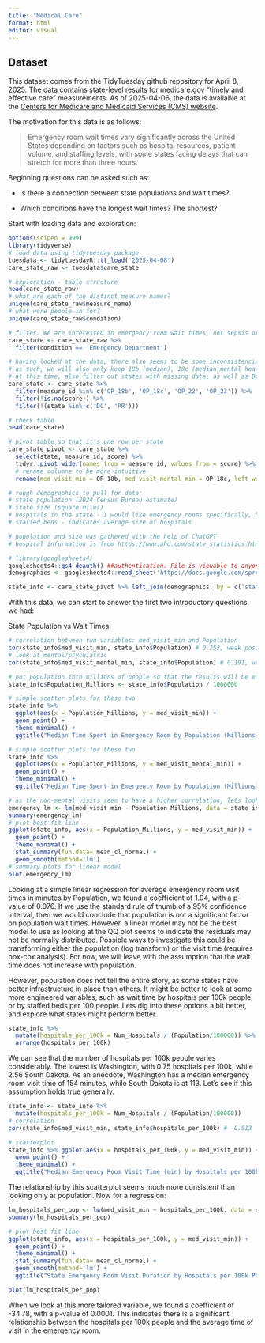 ```yaml
---
title: "Medical Care"
format: html
editor: visual
---
```


## Dataset

This dataset comes from the TidyTuesday github repository for April 8, 2025. The data contains state-level results for medicare.gov "timely and effective care" measurements. As of 2025-04-06, the data is available at the [Centers for Medicare and Medicaid Services (CMS) website](https://data.cms.gov/provider-data/dataset/apyc-v239).

The motivation for this data is as follows:

> Emergency room wait times vary significantly across the United States depending on factors such as hospital resources, patient volume, and staffing levels, with some states facing delays that can stretch for more than three hours.

Beginning questions can be asked such as:

-   Is there a connection between state populations and wait times?

-   Which conditions have the longest wait times? The shortest?

Start with loading data and exploration:

```r
options(scipen = 999)
library(tidyverse)
# load data using tidytuesday package
tuesdata <- tidytuesdayR::tt_load('2025-04-08')
care_state_raw <- tuesdata$care_state

# exploration - table structure
head(care_state_raw)
# what are each of the distinct measure names?
unique(care_state_raw$measure_name)
# what were people in for?
unique(care_state_raw$condition)

# filter. We are interested in emergency room wait times, not sepsis or cataracts, etc.
care_state <- care_state_raw %>%
  filter(condition == 'Emergency Department')

# having looked at the data, there also seems to be some inconsistencies with the "low", "med", and "high" values, they aren't always in order.
# as such, we will also only keep 18b (median), 18c (median mental health), 22 and 23 as additional parameters
# at this time, also filter out states with missing data, as well as DC, and PR (Puerto Rico)
care_state <- care_state %>% 
  filter(measure_id %in% c('OP_18b', 'OP_18c', 'OP_22', 'OP_23')) %>% 
  filter(!is.na(score)) %>% 
  filter(!(state %in% c('DC', 'PR')))

# check table
head(care_state)

# pivot table so that it's one row per state
care_state_pivot <- care_state %>% 
  select(state, measure_id, score) %>% 
  tidyr::pivot_wider(names_from = measure_id, values_from = score) %>% 
  # rename columns to be more intuitive
  rename(med_visit_min = OP_18b, med_visit_mental_min = OP_18c, left_wo_seen = OP_22, stroke_scan = OP_23)

# rough demographics to pull for data:
# state population (2024 Census Bureau estimate)
# state size (square miles)
# hospitals in the state - I would like emergency rooms specifically, but cannot find this easily accessible
# staffed beds - indicates average size of hospitals

# population and size was gathered with the help of ChatGPT
# hospital information is from https://www.ahd.com/state_statistics.html

# library(googlesheets4)
googlesheets4::gs4_deauth() ##authentication. File is viewable to anyone with this link
demographics <- googlesheets4::read_sheet('https://docs.google.com/spreadsheets/d/1Y5GPG9lgw4YUe5xaJiypNa3roFfO-rK7IKhQn8jWq4c/edit?gid=0#gid=0')

state_info <- care_state_pivot %>% left_join(demographics, by = c('state' = 'Abbreviation'))
```

With this data, we can start to answer the first two introductory questions we had:

State Population vs Wait Times

```r
# correlation between two variables: med_visit_min and Population
cor(state_info$med_visit_min, state_info$Population) # 0.253, weak positive correlation
# look at mental/psychiatric
cor(state_info$med_visit_mental_min, state_info$Population) # 0.191, weaker

# put population into millions of people so that the results will be easier to understand
state_info$Population_Millions <- state_info$Population / 1000000

# simple scatter plots for these two
state_info %>%
  ggplot(aes(x = Population_Millions, y = med_visit_min)) +
  geom_point() + 
  theme_minimal() +
  ggtitle("Median Time Spent in Emergency Room by Population (Millions)")

# simple scatter plots for these two
state_info %>%
  ggplot(aes(x = Population_Millions, y = med_visit_mental_min)) +
  geom_point() + 
  theme_minimal() +
  ggtitle("Median Time Spent in Emergency Room by Population (Millions) - Mental/Psychiatric Visit")

# as the non-mental visits seem to have a higher correlation, lets look at a regression for regular emergency room visits
emergency_lm <- lm(med_visit_min ~ Population_Millions, data = state_info)
summary(emergency_lm)
# plot best fit line
ggplot(state_info, aes(x = Population_Millions, y = med_visit_min)) +
  geom_point() + 
  theme_minimal() +
  stat_summary(fun.data= mean_cl_normal) + 
  geom_smooth(method='lm')
# summary plots for linear model
plot(emergency_lm)
```

Looking at a simple linear regression for average emergency room visit times in minutes by Population, we found a coefficient of 1.04, with a p-value of 0.076. If we use the standard rule of thumb of a 95% confidence interval, then we would conclude that population is not a significant factor on population wait times. However, a linear model may not be the best model to use as looking at the QQ plot seems to indicate the residuals may not be normally distributed. Possible ways to investigate this could be transforming either the population (log transform) or the visit time (requires box-cox analysis). For now, we will leave with the assumption that the wait time does not increase with population.

However, population does not tell the entire story, as some states have better infrastructure in place than others. It might be better to look at some more engineered variables, such as wait time by hospitals per 100k people, or by staffed beds per 100 people. Lets dig into these options a bit better, and explore what states might perform better.

```r
state_info %>% 
  mutate(hospitals_per_100k = Num_Hospitals / (Population/100000)) %>% 
  arrange(hospitals_per_100k)
```

We can see that the number of hospitals per 100k people varies considerably. The lowest is Washington, with 0.75 hospitals per 100k, while 2.56 South Dakota. As an anecdote, Washington has a median emergency room visit time of 154 minutes, while South Dakota is at 113. Let's see if this assumption holds true generally.

```r
state_info <- state_info %>% 
  mutate(hospitals_per_100k = Num_Hospitals / (Population/100000))
# correlation
cor(state_info$med_visit_min, state_info$hospitals_per_100k) # -0.513

# scatterplot
state_info %>% ggplot(aes(x = hospitals_per_100k, y = med_visit_min)) + 
  geom_point() + 
  theme_minimal() + 
  ggtitle("Median Emergency Room Visit Time (min) by Hospitals per 100k people")
```

The relationship by this scatterplot seems much more consistent than looking only at population. Now for a regression:

```r
lm_hospitals_per_pop <- lm(med_visit_min ~ hospitals_per_100k, data = state_info)
summary(lm_hospitals_per_pop)

# plot best fit line
ggplot(state_info, aes(x = hospitals_per_100k, y = med_visit_min)) +
  geom_point() + 
  theme_minimal() +
  stat_summary(fun.data= mean_cl_normal) + 
  geom_smooth(method='lm') +
  ggtitle("State Emergency Room Visit Duration by Hospitals per 100k Population")

plot(lm_hospitals_per_pop)
```

When we look at this more tailored variable, we found a coefficient of -34.78, with a p-value of 0.0001. This indicates there is a significant relationship between the hospitals per 100k people and the average time of visit in the emergency room.
